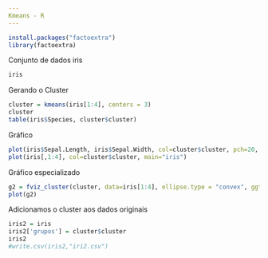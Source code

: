 ```yaml
---
Kmeans - R
---
```

```r
install.packages("factoextra")
library(factoextra)
```
Conjunto de dados iris
```r
iris
```
Gerando o Cluster
```r
cluster = kmeans(iris[1:4], centers = 3)
cluster
table(iris$Species, cluster$cluster)
```
Gráfico
```r
plot(iris$Sepal.Length, iris$Sepal.Width, col=cluster$cluster, pch=20, main = "iris")
plot(iris[,1:4], col=cluster$cluster, main="iris")
```
Gráfico especializado
```r
g2 = fviz_cluster(cluster, data=iris[1:4], ellipse.type = "convex", ggtheme = theme_bw(), main = "Cluster")
plot(g2)
```
Adicionamos o cluster aos dados originais
```r
iris2 = iris
iris2['grupos'] = cluster$cluster
iris2
#write.csv(iris2,"iri2.csv")
```

